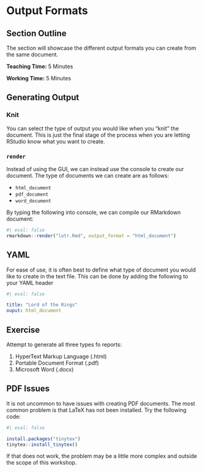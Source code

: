 # Output Formats

## Section Outline

The section will showcase the different output formats you can create from the same document.

**Teaching Time:** 5 Minutes

**Working Time:** 5 Minutes

## Generating Output

### Knit

You can select the type of output you would like when you "knit" the document. This is just the final stage of the process when you are letting RStudio know what you want to create.

### `render`

Instead of using the GUI, we can instead use the console to create our document. The type of documents we can create are as follows:

-   `html_document`
-   `pdf_document`
-   `word_document`

By typing the following into console, we can compile our RMarkdown document:

```{r}
#| eval: false
rmarkdown::render("lotr.Rmd", output_format = "html_document")
```

## YAML

For ease of use, it is often best to define what type of document you would like to create in the text file. This can be done by adding the following to your YAML header

```{yaml}
#| eval: false

title: "Lord of the Rings"
ouput: html_document
```

## Exercise

Attempt to generate all three types fo reports:

1.  HyperText Markup Language (.html)
2.  Portable Document Format (.pdf)
3.  Microsoft Word (.docx)

::: callout-tip
## PDF Issues

It is not uncommon to have issues with creating PDF documents. The most common problem is that LaTeX has not been installed. Try the following code:

```{r}
#| eval: false

install.packages("tinytex")
tinytex::install_tinytex()
```

If that does not work, the problem may be a little more complex and outside the scope of this workshop.
:::
